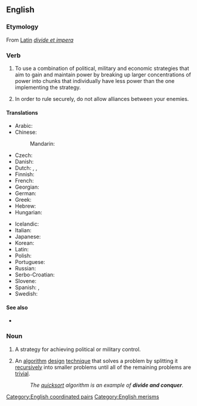 ==English==
{{wikipedia}}

===Etymology===
From [[w:Latin|Latin]] ''[[divide et impera]]''

===Verb===
{{en-verb|divides and conquers|dividing and conquering|divided and conquered}}

# To use a combination of political, military and economic strategies that aim to gain and maintain power by breaking up larger concentrations of power into chunks that individually have less power than the one implementing the strategy.
# {{lb|en|as imperative|proverb}} In order to rule securely, do not allow alliances between your enemies.

====Translations====
{{trans-top|Divide and conquer}}
* Arabic: {{t|ar|فَرِّق تَسُد}}
* Chinese:
*: Mandarin: {{t+|cmn|分而治之|tr=fēn'érzhìzhī|sc=Hani}}
* Czech: {{t|cs|rozděl a panuj}}
* Danish: {{t|da|del og hersk}}
* Dutch: {{t|nl|divide et impera}}, {{t|nl|deel en heers}}, {{t|nl|verdeel en heers}}
* Finnish: {{t|fi|hajota ja hallitse}}
* French: {{t+|fr|diviser pour mieux régner}}
* Georgian: {{t+|ka|დაყავი და იბატონე}}
* German: {{t|de|teile und herrsche}}
* Greek: {{t+|el|διαίρει και βασίλευε}}
* Hebrew: {{t+|he|הפרד ומשול|tr=hafréd umshól}}
* Hungarian: {{t+|hu|oszd meg és uralkodj}}
{{trans-mid}}
* Icelandic: {{t|is|deila og drottna}}
* Italian: {{t|it|dividi e domina}}
* Japanese: {{t|ja|分割統治|tr=ぶんかつとうち, bunkatsu-tōchi}}
* Korean: {{t|ko|분열시킨 뒤에 정복한다}}
* Latin: {{t|la|divide et impera}}
* Polish: {{t|pl|dziel i rządź}}
* Portuguese: {{t|pt|dividir e conquistar}}
* Russian: {{t|ru|разделя́й и вла́ствуй}}
* Serbo-Croatian: {{t|sh|завади па владај|tr=zavadi pa vladaj|sc=Cyrl}}
* Slovene: {{t|sl|deli in vladaj}}
* Spanish: {{t|es|divide y conquista}}, {{t|es|divide y vencerás}}
* Swedish: {{t|sv|söndra och härska}}
{{trans-bottom}}

====See also====
* {{l|en|divide and rule}}

===Noun===
{{en-noun|-}}

# A strategy for achieving political or military control.
# {{lb|en|computing}} An [[algorithm]] [[design]] [[technique]] that solves a problem by splitting it [[recursively]] into smaller problems until all of the remaining problems are [[trivial]].
#: ''The [[quicksort]] algorithm is an example of '''divide and conquer'''.''

[[Category:English coordinated pairs]]
[[Category:English merisms]]